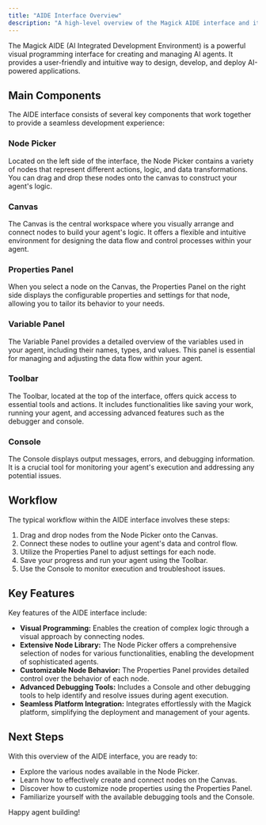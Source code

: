 ```yaml
---
title: "AIDE Interface Overview"
description: "A high-level overview of the Magick AIDE interface and its main components."
---
```


The Magick AIDE (AI Integrated Development Environment) is a powerful visual programming interface for creating and managing AI agents. It provides a user-friendly and intuitive way to design, develop, and deploy AI-powered applications.

## Main Components

The AIDE interface consists of several key components that work together to provide a seamless development experience:

### Node Picker

Located on the left side of the interface, the Node Picker contains a variety of nodes that represent different actions, logic, and data transformations. You can drag and drop these nodes onto the canvas to construct your agent's logic.

### Canvas

The Canvas is the central workspace where you visually arrange and connect nodes to build your agent's logic. It offers a flexible and intuitive environment for designing the data flow and control processes within your agent.

### Properties Panel

When you select a node on the Canvas, the Properties Panel on the right side displays the configurable properties and settings for that node, allowing you to tailor its behavior to your needs.

### Variable Panel

The Variable Panel provides a detailed overview of the variables used in your agent, including their names, types, and values. This panel is essential for managing and adjusting the data flow within your agent.

### Toolbar

The Toolbar, located at the top of the interface, offers quick access to essential tools and actions. It includes functionalities like saving your work, running your agent, and accessing advanced features such as the debugger and console.

### Console

The Console displays output messages, errors, and debugging information. It is a crucial tool for monitoring your agent's execution and addressing any potential issues.

## Workflow

The typical workflow within the AIDE interface involves these steps:

1. Drag and drop nodes from the Node Picker onto the Canvas.
2. Connect these nodes to outline your agent's data and control flow.
3. Utilize the Properties Panel to adjust settings for each node.
4. Save your progress and run your agent using the Toolbar.
5. Use the Console to monitor execution and troubleshoot issues.

## Key Features

Key features of the AIDE interface include:

- **Visual Programming:** Enables the creation of complex logic through a visual approach by connecting nodes.
- **Extensive Node Library:** The Node Picker offers a comprehensive selection of nodes for various functionalities, enabling the development of sophisticated agents.
- **Customizable Node Behavior:** The Properties Panel provides detailed control over the behavior of each node.
- **Advanced Debugging Tools:** Includes a Console and other debugging tools to help identify and resolve issues during agent execution.
- **Seamless Platform Integration:** Integrates effortlessly with the Magick platform, simplifying the deployment and management of your agents.

## Next Steps

With this overview of the AIDE interface, you are ready to:

- Explore the various nodes available in the Node Picker.
- Learn how to effectively create and connect nodes on the Canvas.
- Discover how to customize node properties using the Properties Panel.
- Familiarize yourself with the available debugging tools and the Console.

Happy agent building!
